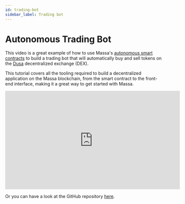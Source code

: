 ```yaml
---
id: trading-bot
sidebar_label: Trading bot
---
```


# Autonomous Trading Bot

This video is a great example of how to use Massa's [autonomous smart contracts](/docs/learn/asc/autonomous-smart-contract) to build a trading bot that will automatically buy and sell tokens on the [Dusa](https://dusa.io) decentralized exchange (DEX).

This tutorial covers all the tooling required to build a decentralized application on the Massa blockchain, from the smart contract to the front-end interface, making it a great way to get started with Massa.

<iframe width="560" height="315" src="https://www.youtube.com/embed/gliOv6ICWRg" title="YouTube video player" frameBorder="0" allow="accelerometer; autoplay; clipboard-write; encrypted-media; gyroscope; picture-in-picture; web-share" allowFullScreen></iframe>

Or you can have a look at the GitHub repository [here](https://github.com/massalabs/demoyard).
